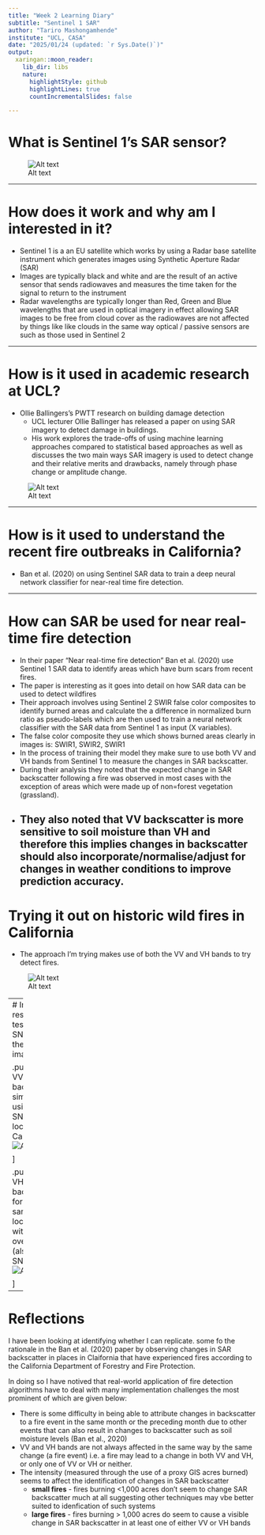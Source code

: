 ```yaml
---
title: "Week 2 Learning Diary"
subtitle: "Sentinel 1 SAR"
author: "Tariro Mashongamhende"
institute: "UCL, CASA"
date: "2025/01/24 (updated: `r Sys.Date()`)"
output:
  xaringan::moon_reader:
    lib_dir: libs
    nature:
      highlightStyle: github
      highlightLines: true
      countIncrementalSlides: false

---
```


# What is Sentinel 1's SAR sensor?

![Alt text](images/sentinel_1_satellite.png)

---

# How does it work and why am I interested in it?

- Sentinel 1 is a an EU satellite which works by using a Radar base satellite instrument which generates images using Synthetic Aperture Radar (SAR)
- Images are typically black and white and are the result of an active sensor that sends radiowaves and measures the time taken for the signal to return to the instrument
- Radar wavelengths are typically longer than Red, Green and Blue wavelengths that are used in optical imagery in effect allowing SAR images to be free from cloud cover as the radiowaves are not affected by things like like clouds in the same way optical / passive sensors are such as those used in Sentinel 2

---

# How is it used in academic research at UCL?

- Ollie Ballingers's PWTT research on building damage detection
  - UCL lecturer Ollie Ballinger has released a paper on using SAR imagery to detect damage in buildings.
  - His work explores the trade-offs of using machine learning approaches compared to statistical based approaches as well as discusses the two main ways SAR imagery is used to detect change and their relative merits and drawbacks, namely through phase change or amplitude change.
  
![Alt text](images/pwtt_pre_post.png)


---

# How is it used  to understand the recent fire outbreaks in California?

- Ban et al. (2020) on using Sentinel SAR data to train a deep neural network classifier for near-real time fire detection.



---

# How can SAR be used for near real-time fire detection

- In their paper "Near real-time fire detection" Ban et al. (2020) use Sentinel 1 SAR data to identify areas which have burn scars from recent fires. 
- The paper is interesting as it goes into detail on how SAR data can be used to detect wildfires
- Their approach involves using Sentinel 2 SWIR false color composites to identify burned areas and calculate the a difference in normalized burn ratio as pseudo-labels which are then used to train a neural network classifier with the SAR data from Sentinel 1 as input (X variables).
- The false color composite they use which shows burned areas clearly in images is: SWIR1, SWIR2, SWIR1
- In the process of training their model they make sure to use both VV and VH bands from Sentinel 1 to measure the changes in SAR backscatter.
- During their analysis they noted that the expected change in SAR backscatter following a fire was observed in most cases with the exception of areas which were made up of non=forest vegetation (grassland). 
- They also noted that VV backscatter is more sensitive to soil moisture than VH and therefore this implies changes in backscatter should also incorporate/normalise/adjust for changes in weather conditions to improve prediction accuracy.
---

# Trying it out on historic wild fires in California

- The approach I'm trying makes use of both the VV and VH bands to try detect fires.

![Alt text](images/flow_diagram.png)


---
# Initial results on testing the SNNs on the SAR images


.pull-left[
VV backscatter similarity using a SNN for a location in California 
![Alt text](images/VV change in backscatter for a random location which has had a fire.png)

]

.pull-right[
VH backscatter for the same location with fires overlaid (also using SNNs)
![Alt text](images/VH change in backscatter for a random location which has had a fire.png)

]

---
# Reflections

I have been looking at identifying whether I can replicate. some fo the rationale in the Ban et al. (2020) paper by observing changes in SAR backscatter in places in Claifornia that have experienced fires according to the California Department of Forestry and Fire Protection.

In doing so I have notived that real-world application of fire detection algorithms have to deal with many implementation challenges the most prominent of which are given below:

- There is some difficulty in being able to attribute changes in backscatter to a fire event in the same month or the preceding month due to other events that can also result in changes to backscatter such as soil moisture levels (Ban et al., 2020)
- VV and VH bands are not always affected in the same way by the same change (a fire event) i.e. a fire may lead to a change in both VV and VH, or only one of VV or VH or neither.
- The intensity (measured through the use of a proxy GIS acres burned) seems to affect the identification of changes in SAR backscatter
  - **small fires** - fires burning <1,000 acres don't seem to change SAR backscatter much at all suggesting other techniques may vbe better suited to idenfication of such systems
  - **large fires** - fires burning > 1,000 acres do seem to cause a visible change in SAR backscatter in at least one of either VV or VH bands